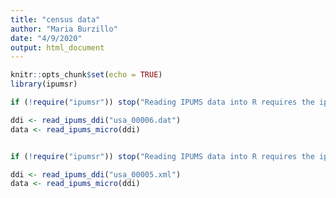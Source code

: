 ```yaml
---
title: "census data"
author: "Maria Burzillo"
date: "4/9/2020"
output: html_document
---
```


```r
knitr::opts_chunk$set(echo = TRUE)
library(ipumsr)
```


```r

if (!require("ipumsr")) stop("Reading IPUMS data into R requires the ipumsr package. It can be installed using the following command: install.packages('ipumsr')")

ddi <- read_ipums_ddi("usa_00006.dat")
data <- read_ipums_micro(ddi)



```

```r
if (!require("ipumsr")) stop("Reading IPUMS data into R requires the ipumsr package. It can be installed using the following command: install.packages('ipumsr')")

ddi <- read_ipums_ddi("usa_00005.xml")
data <- read_ipums_micro(ddi)
```

